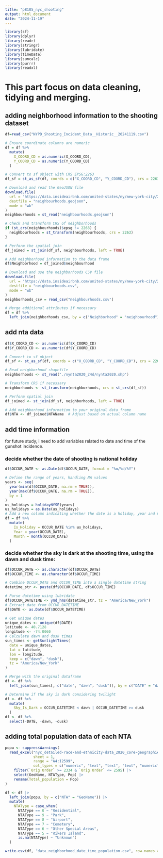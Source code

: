```yaml
---
title: "p8105_nyc_shooting"
output: html_document
date: "2024-11-19"
---
```

```r
library(sf)
library(dplyr)
library(readr)
library(stringr)
library(lubridate)
library(timeDate)
library(suncalc)
library(purrr)
library(readxl)
```
# This part focus on data cleaning, tidying and merging.
## adding neighborhood information to the shooting dataset
```r
df=read_csv("NYPD_Shooting_Incident_Data__Historic__20241119.csv")

# Ensure coordinate columns are numeric
df = df %>%
  mutate(
    X_COORD_CD = as.numeric(X_COORD_CD),
    Y_COORD_CD = as.numeric(Y_COORD_CD)
  )

# Convert to sf object with CRS EPSG:2263
df_sf = st_as_sf(df, coords = c("X_COORD_CD", "Y_COORD_CD"), crs = 2263)

# Download and read the GeoJSON file
download.file(
  url = "https://data.insideairbnb.com/united-states/ny/new-york-city/2024-09-04/visualisations/neighbourhoods.geojson",
  destfile = "neighbourhoods.geojson",
  mode = "wb"
)
neighbourhoods = st_read("neighbourhoods.geojson")

# Check and transform CRS of neighborhoods
if (st_crs(neighbourhoods)$epsg != 2263) {
  neighbourhoods = st_transform(neighbourhoods, crs = 2263)
}

# Perform the spatial join
df_joined = st_join(df_sf, neighbourhoods, left = TRUE)

# Add neighborhood information to the data frame
df$Neighborhood = df_joined$neighbourhood

# Download and use the neighborhoods CSV file
download.file(
  url = "https://data.insideairbnb.com/united-states/ny/new-york-city/2024-09-04/visualisations/neighbourhoods.csv",
  destfile = "neighbourhoods.csv",
  mode = "wb"
)
neighborhoods_csv = read_csv("neighbourhoods.csv")

# Merge additional attributes if necessary
df = df %>%
  left_join(neighborhoods_csv, by = c("Neighborhood" = "neighbourhood"))

```
## add nta data
```r
df$X_COORD_CD <- as.numeric(df$X_COORD_CD)
df$Y_COORD_CD <- as.numeric(df$Y_COORD_CD)

# Convert to sf object
df_sf <- st_as_sf(df, coords = c("X_COORD_CD", "Y_COORD_CD"), crs = 2263)

# Read neighborhood shapefile
neighborhoods <- st_read("./nynta2020_24d/nynta2020.shp")

# Transform CRS if necessary
neighborhoods <- st_transform(neighborhoods, crs = st_crs(df_sf))

# Perform spatial join
df_joined <- st_join(df_sf, neighborhoods, left = TRUE)

# Add neighborhood information to your original data frame
df$NTA <- df_joined$NTAName  # Adjust based on actual column name
```
## add time information
for future study, i need to add variables related to date and time of the gunshot incidence.

### decide whether the date of shooting is national holiday
```r
df$OCCUR_DATE <- as.Date(df$OCCUR_DATE, format = "%m/%d/%Y")

# Define the range of years, handling NA values
years <- seq(
  year(min(df$OCCUR_DATE, na.rm = TRUE)),
  year(max(df$OCCUR_DATE, na.rm = TRUE)),
  by = 1
)
us_holidays = holidayNYSE(years)
us_holidays = as.Date(us_holidays)
# Add a new column indicating whether the date is a holiday, year and month information of a date
df = df %>%
  mutate(
    Is_Holiday = OCCUR_DATE %in% us_holidays,
    Year = year(OCCUR_DATE),
    Month = month(OCCUR_DATE)
  )

```
### decide whether the sky is dark at the shooting time, using the dawn and dusk time:
```r
df$OCCUR_DATE <- as.character(df$OCCUR_DATE)
df$OCCUR_TIME <- as.character(df$OCCUR_TIME)

# Combine OCCUR_DATE and OCCUR_TIME into a single datetime string
datetime_str <- paste(df$OCCUR_DATE, df$OCCUR_TIME)

# Parse datetime using lubridate
df$OCCUR_DATETIME <- ymd_hms(datetime_str, tz = "America/New_York")
# Extract date from OCCUR_DATETIME
df$DATE <- as.Date(df$OCCUR_DATETIME)

# Get unique dates
unique_dates <- unique(df$DATE)
latitude <- 40.7128
longitude <- -74.0060
# Calculate dawn and dusk times
sun_times <- getSunlightTimes(
  date = unique_dates,
  lat = latitude,
  lon = longitude,
  keep = c("dawn", "dusk"),
  tz = "America/New_York"
)

# Merge with the original dataframe
df <- df %>%
  left_join(sun_times[, c("date", "dawn", "dusk")], by = c("DATE" = "date"))

# Determine if the sky is dark considering twilight
df <- df %>%
  mutate(
    Sky_Is_Dark = OCCUR_DATETIME < dawn | OCCUR_DATETIME >= dusk
  )
df <- df %>%
  select(-DATE, -dawn, -dusk)
```

## adding total population data of each NTA

```r
popu <- suppressWarnings(
  read_excel("nyc_detailed-race-and-ethnicity-data_2020_core-geographies.xlsx", 
             sheet = 1,
             range = "A4:I2599",
             col_types = c("numeric", "text", "text", "text", "numeric", "text", "text", "numeric", "numeric")) |>
    filter(`Orig Order` >= 2334 & `Orig Order` <= 2595) |>
    select(GeoName, NTAType, Pop) |>
    rename(Total_population = Pop)
)

df <- df |>
  left_join(popu, by = c("NTA" = "GeoName")) |>
  mutate(
    NTAType = case_when(
      NTAType == 0 ~ "Residential",
      NTAType == 9 ~ "Park",
      NTAType == 8 ~ "Airport",
      NTAType == 7 ~ "Cemetery",
      NTAType == 6 ~ "Other Special Areas",
      NTAType == 5 ~ "Rikers Island",
      is.na(NTAType) ~ "Unknown")
  )

write.csv(df, "data_neighborhood_date_time_population.csv", row.names = FALSE)
```

